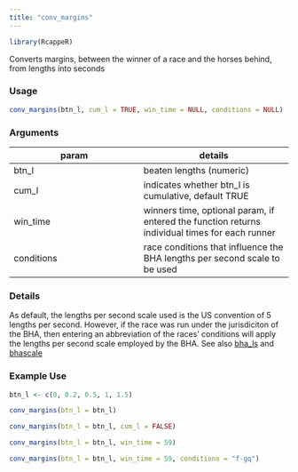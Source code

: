 ```yaml
---
title: "conv_margins"
---
```

```r
library(RcappeR)
```

Converts margins, between the winner of a race and the horses behind, from lengths into seconds

### Usage
```r
conv_margins(btn_l, cum_l = TRUE, win_time = NULL, conditions = NULL)
```

### Arguments

param | details
------|-------
btn\_l | beaten lengths (numeric)
cum\_l | indicates whether btn\_l is cumulative, default TRUE
win\_time | winners time, optional param, if entered the function returns individual times for each runner
conditions | race conditions that influence the BHA lengths per second scale to be used

### Details

As default, the lengths per second scale used is the US convention of 5 lengths per second.  However, if the race was run under the jurisdiciton of the BHA, then entering an abbreviation of the races' conditions will apply the lengths per second scale employed by the BHA.  See also [bha_ls](bha_ls.html) and [bhascale](bhascale.html)

### Example Use

```r
btn_l <- c(0, 0.2, 0.5, 1, 1.5)

conv_margins(btn_l = btn_l)

conv_margins(btn_l = btn_l, cum_l = FALSE)

conv_margins(btn_l = btn_l, win_time = 59)

conv_margins(btn_l = btn_l, win_time = 59, conditions = "f-gq")
```